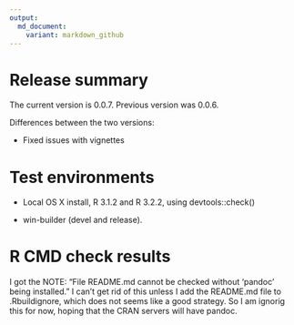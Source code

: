 ```yaml
---
output:
  md_document:
    variant: markdown_github
---
```


<!-- README.md is generated from README.Rmd. Please edit that file -->

# Release summary

The current version is 0.0.7. Previous version was 0.0.6.

Differences between the two versions:

- Fixed issues with vignettes

# Test environments

* Local OS X install, R 3.1.2 and R 3.2.2, using devtools::check()

* win-builder (devel and release).

# R CMD check results

I got the NOTE: "File README.md cannot be checked without ‘pandoc’ being installed." I can't get rid of this unless I add the README.md file to .Rbuildignore, which does not seems like a good strategy. So I am ignorig this for now, hoping that the CRAN servers will have pandoc.